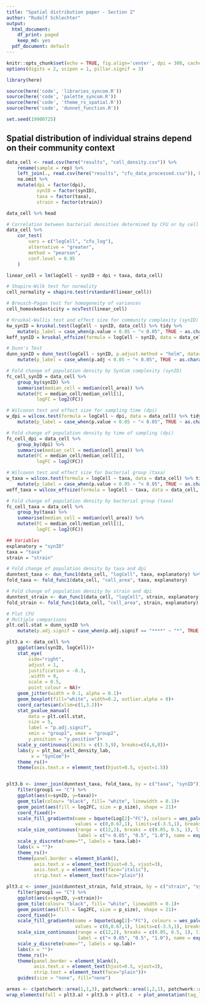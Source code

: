 ```yaml
---
title: "Spatial distribution paper - Section 2"
author: "Rudolf Schlechter"
output:
  html_document:
    df_print: paged
    keep_md: yes
  pdf_document: default
---
```


```r
knitr::opts_chunk$set(echo = TRUE, fig.align='center', dpi = 300, cache = TRUE)
options(digits = 2, scipen = 1, pillar.signif = 3)

library(here)

source(here('code', 'libraries_syncom.R'))
source(here('code', 'palette_syncom.R'))
source(here('code', 'theme_rs_spatial.R'))
source(here('code', 'dunnet_function.R'))

set.seed(19900725)

```

## Spatial distribution of individual strains depend on their community context

```r
data_cell <- read.csv(here("results", "cell_density.csv")) %>% 
    rename(sample = rep) %>% 
    left_join(., read.csv(here("results", "cfu_data_processed.csv")), by=c("exp", "dpi", "synID", "comID", "syncom", "strain", "sample")) %>% 
    na.omit %>% 
    mutate(dpi = factor(dpi),
           synID = factor(synID),
           taxa = factor(taxa),
           strain = factor(strain))
```

```r
data_cell %>% head
```

```r
# Correlation between bacterial densities determined by CFU or by cell counts
data_cell %>% 
    cor_test(
        vars = c("logCell", "cfu_log"),
        alternative = "greater",
        method = "pearson",
        conf.level = 0.95
    )

```


```r
linear_cell = lm(logCell ~ synID + dpi + taxa, data_cell)

# Shapiro-Wilk test for normality
cell_normality = shapiro.test(rstandard(linear_cell))

# Breusch-Pagan test for homogeneity of variances
cell_homoskedasticity = ncvTest(linear_cell)
```

```r
# Kruskal-Wallis test and effect size for community complexity (synID)
kw_synID = kruskal.test(logCell ~ synID, data_cell) %>% tidy %>% 
    mutate(p_label = case_when(p.value < 0.05 ~ "< 0.05", TRUE ~ as.character(p.value)))
keff_synID = kruskal_effsize(formula = logCell ~ synID, data = data_cell, ci=TRUE, nboot=100)

# Dunn's Test
dunn_synID = dunn_test(logCell ~ synID, p.adjust.method = "holm", data=data_cell) %>% tibble %>% 
    mutate(p_label = case_when(p.adj < 0.05 ~ "< 0.05", TRUE ~ as.character(p.adj)))

# Fold change of population density by SynCom complexity (synID)
fc_cell_synID = data_cell %>% 
    group_by(synID) %>% 
    summarise(median_cell = median(cell_area)) %>% 
    mutate(FC = median_cell/median_cell[1],
           logFC = log2(FC))
```

```r
# Wilcoxon test and effect size for sampling time (dpi)
w_dpi = wilcox.test(formula = logCell ~ dpi, data = data_cell) %>% tidy %>% 
    mutate(p_label = case_when(p.value < 0.05 ~ "< 0.05", TRUE ~ as.character(p.value)))

# Fold change of population density by time of sampling (dpi)
fc_cell_dpi = data_cell %>% 
    group_by(dpi) %>% 
    summarise(median_cell = median(cell_area)) %>% 
    mutate(FC = median_cell/median_cell[1],
           logFC = log2(FC))
```

```r
# Wilcoxon test and effect size for bacterial group (taxa)
w_taxa = wilcox.test(formula = logCell ~ taxa, data = data_cell) %>% tidy %>% 
    mutate(p_label = case_when(p.value < 0.05 ~ "< 0.05", TRUE ~ as.character(p.value)))
weff_taxa = wilcox_effsize(formula = logCell ~ taxa, data = data_cell, ci=TRUE, nboot=100)

# Fold change of population density by bacterial group (taxa)
fc_cell_taxa = data_cell %>% 
    group_by(taxa) %>% 
    summarise(median_cell = median(cell_area)) %>% 
    mutate(FC = median_cell/median_cell[1],
           logFC = log2(FC))
```

```r
## Variables
explanatory = "synID"
taxa = "taxa"
strain = "strain"

# Fold change of population density by taxa and dpi
dunntest_taxa <- dun_func1(data_cell, "logCell", taxa, explanatory) %>% rename(synID = group2)
fold_taxa <- fold_func1(data_cell, "cell_area", taxa, explanatory)

# Fold change of population density by strain and dpi
dunntest_strain <- dun_func1(data_cell, "logCell", strain, explanatory) %>% rename(synID = group2)
fold_strain <- fold_func1(data_cell, "cell_area", strain, explanatory)
```

```r
# Plot CFU
# Multiple comparisons
plt.cell.stat = dunn_synID %>% 
    mutate(p.adj.signif = case_when(p.adj.signif == "****" ~ "*", TRUE ~ p.adj.signif), y.position = c(7.5,8.5,8))

plt3.a <- data_cell %>% 
    ggplot(aes(synID, logCell))+
    stat_eye(
        side="right",
        adjust = 1,
        justification = -0.3,
        .width = 0,
        scale = 0.5,
        point_colour = NA)+
    geom_jitter(width = 0.1, alpha = 0.1)+
    geom_boxplot(fill="white", width=0.2, outlier.alpha = 0)+
    coord_cartesian(xlim=c(1,3.2))+
    stat_pvalue_manual(
        data = plt.cell.stat,
        size = 5,
        label = "p.adj.signif",
        xmin = "group1", xmax = "group2",
        y.position = "y.position")+
    scale_y_continuous(limits = c(3.5,9), breaks=c(4,6,8))+
    labs(y = plt_bac_cell_density_lab,
         x = "SynCom")+
    theme_rs()+
    theme(axis.text.x = element_text(hjust=0.5, vjust=1.5))


plt3.b <- inner_join(dunntest_taxa, fold_taxa, by = c("taxa", "synID")) %>% 
    filter(group1 == "C") %>% 
    ggplot(aes(x=synID, y=taxa))+
    geom_tile(colour= "black", fill= "white", linewidth = 0.1)+
    geom_point(aes(fill = log2FC, size = p_size), shape = 21)+
    coord_fixed()+
    scale_fill_gradientn(name = bquote(Log[2]~"FC"), colours = wes_palette("Zissou1")[c(1,2,3,5)], 
                         values = c(0,0.67,1), limits=c(-3.5,1), breaks=seq(-3,1,1), na.value = 'grey90')+
    scale_size_continuous(range = c(12,2), breaks = c(0.05, 0.5, 1), limits = c(0,1), 
                          label = c("< 0.05", "0.5", "1.0"), name = expression(paste(italic("P"), "-adjusted")))+
    scale_y_discrete(name="", labels = taxa.lab)+
    labs(x = "")+
    theme_rs()+
    theme(panel.border = element_blank(),
          axis.text.x = element_text(hjust=0.5, vjust=3),
          axis.text.y = element_text(face="italic"),
          strip.text = element_text(face="plain"))

plt3.c <- inner_join(dunntest_strain, fold_strain, by = c("strain", "synID")) %>% 
    filter(group1 == "C") %>% 
    ggplot(aes(x=synID, y=strain))+
    geom_tile(colour= "black", fill= "white", linewidth = 0.1)+
    geom_point(aes(fill = log2FC, size = p_size), shape = 21)+
    coord_fixed()+
    scale_fill_gradientn(name = bquote(Log[2]~"FC"), colours = wes_palette("Zissou1")[c(1,2,3,5)], 
                         values = c(0,0.67,1), limits=c(-3.5,1), breaks=seq(-3,1,1), na.value = 'grey90')+
    scale_size_continuous(range = c(12,2), breaks = c(0.05, 0.5, 1), limits = c(0,1), 
                          label = c("< 0.05", "0.5", "1.0"), name = expression(paste(italic("P"), "-adjusted")))+
    scale_y_discrete(name="", labels = sp.lab)+
    labs(x = "")+
    theme_rs()+
    theme(panel.border = element_blank(),
          axis.text.x = element_text(hjust=0.5, vjust=3),
          strip.text = element_text(face="plain"))+
    guides(size = "none", fill="none")
```

```r
areas <- c(patchwork::area(1,1,3), patchwork::area(1,2,1), patchwork::area(2,2,3))
wrap_elements(full = plt3.a) + plt3.b + plt3.c  + plot_annotation(tag_levels = "A") + plot_layout(design = areas, guides = "collect") & theme(legend.box.just = "center")
```